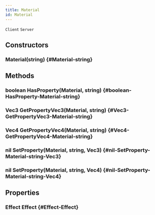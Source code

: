 ```yaml
---
title: Material
id: Material
---
```

`Client`
`Server`

## Constructors

### Material(string) {#Material-string}

## Methods

### boolean HasProperty(Material, string) {#boolean-HasProperty-Material-string}

### Vec3 GetPropertyVec3(Material, string) {#Vec3-GetPropertyVec3-Material-string}

### Vec4 GetPropertyVec4(Material, string) {#Vec4-GetPropertyVec4-Material-string}

### nil SetProperty(Material, string, Vec3) {#nil-SetProperty-Material-string-Vec3}

### nil SetProperty(Material, string, Vec4) {#nil-SetProperty-Material-string-Vec4}

## Properties

### Effect Effect {#Effect-Effect}

